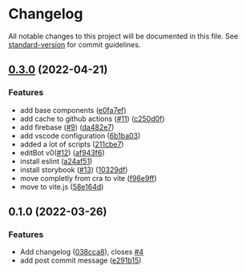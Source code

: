 
<Meta title="General Documentation/Changelog" />

# Changelog

All notable changes to this project will be documented in this file. See [standard-version](https://github.com/conventional-changelog/standard-version) for commit guidelines.

## [0.3.0](https://github.com/mokkapps/changelog-generator-demo/compare/v0.1.0...v0.3.0) (2022-04-21)

### Features

- add base components ([e0fa7ef](https://github.com/mokkapps/changelog-generator-demo/commits/e0fa7efc1aff0181b4cb74c3ff94c5133c1e4373))
- add cache to github actions ([#11](https://github.com/devtrillo/bot-builder/issues/11)) ([c250d0f](https://github.com/mokkapps/changelog-generator-demo/commits/c250d0ff428db13bbaabbc0ae54bd636a24feef5))
- add firebase ([#9](https://github.com/devtrillo/bot-builder/issues/9)) ([da482e7](https://github.com/mokkapps/changelog-generator-demo/commits/da482e74d9fcafea5eeec01346cf91ce7d663126))
- add vscode configuration ([6b1ba03](https://github.com/mokkapps/changelog-generator-demo/commits/6b1ba031d058ee412e7fde6b10cacc6c7acd8ca0))
- added a lot of scripts ([211cbe7](https://github.com/mokkapps/changelog-generator-demo/commits/211cbe761bfea7ea8d1ff1e3bf504d92e6f27815))
- editBot v0([#12](https://github.com/devtrillo/bot-builder/issues/12)) ([af943f6](https://github.com/mokkapps/changelog-generator-demo/commits/af943f6e246dc6be49028d65063a11e79a0552ac))
- install eslint ([a24af51](https://github.com/mokkapps/changelog-generator-demo/commits/a24af5138ed8cd25d2d2b2b3fda6c317f7d2554d))
- install storybook ([#13](https://github.com/devtrillo/bot-builder/issues/13)) ([10329df](https://github.com/mokkapps/changelog-generator-demo/commits/10329df7bdbf04a4aa9b337f5f77fbc52855049f))
- move completly from cra to vite ([f96e9ff](https://github.com/mokkapps/changelog-generator-demo/commits/f96e9ffce9a07b048bd7e3cc3b5bcfe04ea5640b))
- move to vite.js ([58e164d](https://github.com/mokkapps/changelog-generator-demo/commits/58e164db15d4007fc4e23ccfc028186bb59c4d5b))

## 0.1.0 (2022-03-26)

### Features

- Add changelog ([038cca8](https://github.com/mokkapps/changelog-generator-demo/commits/038cca82d130071ff5b54a356ec217e25db4ab16)), closes [#4](https://github.com/devtrillo/bot-builder/issues/4)
- add post commit message ([e291b15](https://github.com/mokkapps/changelog-generator-demo/commits/e291b156599b6db36d4ac1b9076403d45df91bd4))
